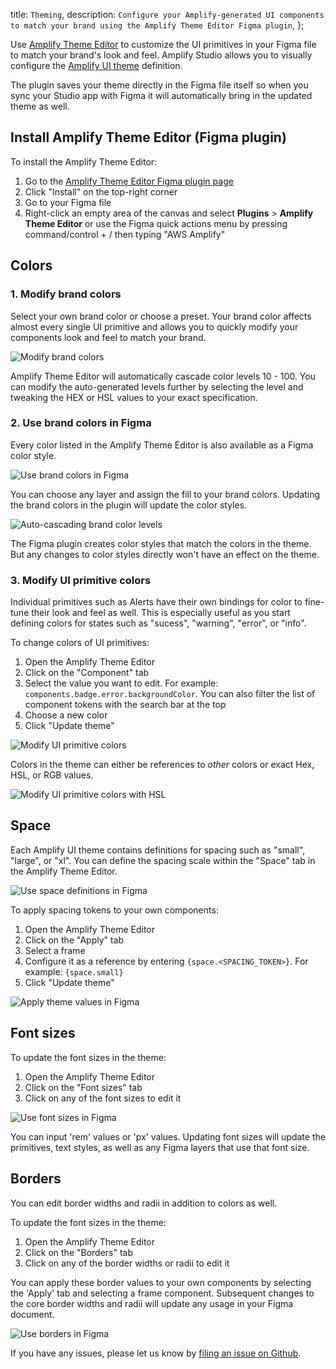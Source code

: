   title: `Theming`,
  description: `Configure your Amplify-generated UI components to match your brand using the Amplify Theme Editor Figma plugin`,
};

Use [Amplify Theme Editor](https://www.figma.com/community/plugin/1040722185526429545/AWS-Amplify-Theme-Editor) to customize the UI primitives in your Figma file to match your brand's look and feel. Amplify Studio allows you to visually configure the [Amplify UI theme](https://ui.docs.amplify.aws/theming) definition.

The plugin saves your theme directly in the Figma file itself so when you sync your Studio app with Figma it will automatically bring in the updated theme as well.

## Install Amplify Theme Editor (Figma plugin)

To install the Amplify Theme Editor:
1. Go to the [Amplify Theme Editor Figma plugin page](https://www.figma.com/community/plugin/1040722185526429545/AWS-Amplify-Theme-Editor)
2. Click "Install" on the top-right corner
3. Go to your Figma file
4. Right-click an empty area of the canvas and select **Plugins** > **Amplify Theme Editor** or use the Figma quick actions menu by pressing command/control + / then typing "AWS Amplify"

## Colors

### 1. Modify brand colors

Select your own brand color or choose a preset. Your brand color affects almost every single UI primitive and allows you to quickly modify your components look and feel to match your brand.

![Modify brand colors](/images/studio/theming/pick-brand-color.gif)

Amplify Theme Editor will automatically cascade color levels 10 - 100. You can modify the auto-generated levels further by selecting the level and tweaking the HEX or HSL values to your exact specification.

### 2. Use brand colors in Figma

Every color listed in the Amplify Theme Editor is also available as a Figma color style.

![Use brand colors in Figma](/images/studio/theming/color-styles.gif)

You can choose any layer and assign the fill to your brand colors. Updating the brand colors in the plugin will update the color styles.

![Auto-cascading brand color levels](/images/studio/theming/brand-color-cascade.gif)

<Callout>
  The Figma plugin creates color styles that match the colors in the theme. But any changes to color styles directly won't have an effect on the theme.
</Callout>

### 3. Modify UI primitive colors

Individual primitives such as Alerts have their own bindings for color to fine-tune their look and feel as well. This is especially useful as you start defining colors for states such as "sucess", "warning", "error", or "info".

To change colors of UI primitives:
1. Open the Amplify Theme Editor
2. Click on the "Component" tab
3. Select the value you want to edit. For example: `components.badge.error.backgroundColor`. You can also filter the list of component tokens with the search bar at the top
4. Choose a new color
5. Click "Update theme"

![Modify UI primitive colors](/images/studio/theming/component-color.gif)

Colors in the theme can either be references to *other* colors or exact Hex, HSL, or RGB values.

![Modify UI primitive colors with HSL](/images/studio/theming/component-color-hsl.gif)

## Space

Each Amplify UI theme contains definitions for spacing such as "small", "large", or "xl". You can define the spacing scale within the "Space" tab in the Amplify Theme Editor.

![Use space definitions in Figma](/images/studio/theming/space.gif)

To apply spacing tokens to your own components:
1. Open the Amplify Theme Editor
2. Click on the "Apply" tab
3. Select a frame
4. Configure it as a reference by entering `{space.<SPACING_TOKEN>}`. For example: `{space.small}`
5. Click "Update theme"

![Apply theme values in Figma](/images/studio/theming/apply.gif)


## Font sizes

To update the font sizes in the theme:
1. Open the Amplify Theme Editor
2. Click on the "Font sizes" tab
3. Click on any of the font sizes to edit it

![Use font sizes in Figma](/images/studio/theming/font-size.gif)

You can input 'rem' values or 'px' values. Updating font sizes will update the primitives, text styles, as well as any Figma layers that use that font size.

## Borders

You can edit border widths and radii in addition to colors as well.

To update the font sizes in the theme:
1. Open the Amplify Theme Editor
2. Click on the "Borders" tab
3. Click on any of the border widths or radii to edit it

You can apply these border values to your own components by selecting the 'Apply' tab and selecting a frame component. Subsequent changes to the core border widths and radii will update any usage in your Figma document.

![Use borders in Figma](/images/studio/theming/border.gif)


<Callout>

  If you have any issues, please let us know by [filing an issue on Github](https://github.com/aws-amplify/amplify-adminui/issues).

</Callout>
